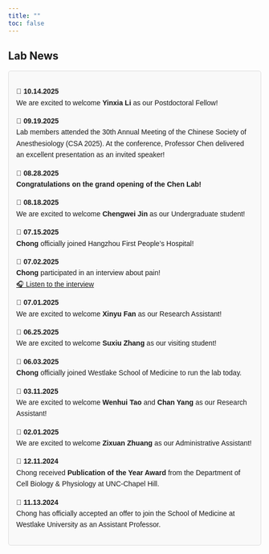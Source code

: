 ```yaml
---
title: ""
toc: false
---
```


```{=html}
<style>
  footer {
    position: fixed;
    bottom: -50px;
    left: 0;
    width: 100%; /* Ensure the footer spans the entire page */
    background-color: black;
    text-align: left;
    padding: 10px 0;
    color: white;
    font-size: 14px;
    border-top: 1px solid rgba(0, 0, 0, 0.1);
    transition: transform 0.5s ease-in-out;
  }

  body {
    margin: 0; /* Remove any default margin that might interfere */
  }

  footer.show {
    transform: translateY(-50px); /* Bring footer into view */
  }
</style>
```

```{=html}
<script>
  document.addEventListener("scroll", function () {
    const footer = document.querySelector("footer");
    const scrollHeight = document.documentElement.scrollHeight;
    const scrollPosition = window.innerHeight + window.scrollY;

    // Check if the user has scrolled to the bottom
    if (scrollPosition >= scrollHeight) {
      footer.classList.add("show");
    } else {
      footer.classList.remove("show");
    }
  });
</script>
```

<footer>Chen Lab \| Westlake © 2025 Hangzhou, Zhejiang Province, China</footer>

## Lab News

:::: {style="font-family: Arial, sans-serif; line-height: 1.6;"}
::: {style="border: 1px solid #ddd; padding: 15px; border-radius: 5px; background-color: #f9f9f9; margin-bottom: 10px;"}

**📅 10.14.2025**\
We are excited to welcome **Yinxia Li** as our Postdoctoral Fellow! <br> <!-- Adds a safe blank line -->

**📅 09.19.2025**\
 Lab members attended the 30th Annual Meeting of the Chinese Society of Anesthesiology (CSA 2025). At the conference, Professor Chen delivered an excellent presentation as an invited speaker! <br> <!-- Adds a safe blank line -->

**📅 08.28.2025**\
 **Congratulations on the grand opening of the Chen Lab!**  <br> <!-- Adds a safe blank line -->

**📅 08.18.2025**\
We are excited to welcome **Chengwei Jin** as our Undergraduate student! <br> <!-- Adds a safe blank line -->


**📅 07.15.2025**\
**Chong** officially joined Hangzhou First People’s Hospital! <br> <!-- Adds a safe blank line -->

**📅 07.02.2025**\
**Chong** participated in an interview about pain!\
[🎧 Listen to the interview](https://www.xiaoyuzhoufm.com/episode/6867a1ef93fd2d72b8867edc?s=eyJ1IjogIjYwMWMxNWIzZTBmNWU3MjNiYmEwZDI3YiJ9)

**📅 07.01.2025**\
We are excited to welcome **Xinyu Fan** as our Research Assistant! <br> <!-- Adds a safe blank line -->

<!-- **📅 06.27.2025**\ -->
<!-- We are excited to welcome **Xiaowen Ma** as our FIRST Ph.D. student! <br> <!-- Adds a safe blank line --> 

**📅 06.25.2025**\
We are excited to welcome **Suxiu Zhang** as our visiting student! <br> <!-- Adds a safe blank line -->

**📅 06.03.2025**\
**Chong** officially joined Westlake School of Medicine to run the lab today. <br> <!-- Adds a safe blank line -->

**📅 03.11.2025**\
We are excited to welcome **Wenhui Tao** and **Chan Yang** as our Research Assistant! <br> <!-- Adds a safe blank line -->

**📅 02.01.2025**\
We are excited to welcome **Zixuan Zhuang** as our Administrative Assistant! <br> <!-- Adds a safe blank line -->

**📅 12.11.2024**\
Chong received **Publication of the Year Award** from the Department of Cell Biology & Physiology at UNC-Chapel Hill. <br>

**📅 11.13.2024**\
Chong has officially accepted an offer to join the School of Medicine at Westlake University as an Assistant Professor.
:::
::::

